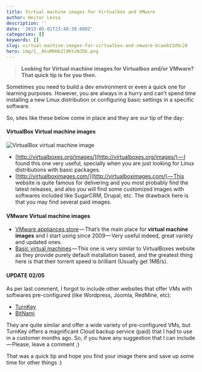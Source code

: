 ```yaml
---
title: Virtual machine images for Virtualbox and VMware
author: Heitor Lessa
description: ''
date: '2013-05-01T23:48:39.000Z'
categories: []
keywords: []
slug: virtual-machine-images-for-virtualbox-and-vmware-bcae033d9c28
hero: img/1__0kuM0Hb2l0KtxNJDb.png
---
```


> **Looking for Virtual machine images for Virtualbox and/or VMware? That quick tip is for you then.**

Sometimes you need to build a dev environment or even a quick one for learning purposes. However, you are always in a hurry and can’t spend time installing a new Linux distribution or configuring basic settings in a specific software.

So, sites like these below come in place and they are our tip of the day:

#### VirtualBox Virtual machine images

![VirtualBox virtual machine image](img/1__0kuM0Hb2l0KtxNJDb.png)

* [http://virtualboxes.org/images/](http://virtualboxes.org/images/) — I found this one very useful, specially when you are just looking for Linux distributions with basic packages.
* [http://virtualboximages.com/](http://virtualboximages.com/) — This website is quite famous for delivering and you most probably find the latest releases, and also you will find some customized images with softwares included like SugarCRM, Drupal, etc. The drawback here is that you may find several paid images.

#### VMware Virtual machine images

* [VMware appliances store](https://solutionexchange.vmware.com/store/category_groups/19) — That’s the main place for **virtual machine images** and I start using since 2009 — Very useful indeed, great variety and updated ones.
* [Basic virtual machines](http://www.thoughtpolice.co.uk/vmware/) — This one is very similar to VirtualBoxes website as they provide purely default installation based, and the greatest thing here is that their torrent speed is brilliant (Usually get 1MB/s).

#### UPDATE 02/05

As per last comment, I forgot to include other websites that offer VMs with softwares pre-configured (like Wordpress, Joomla, RedMine, etc):

* [TurnKey](http://www.turnkeylinux.org/)
* [BitNami](http://bitnami.com/)

They are quite similar and offer a wide variety of pre-configured VMs, but TurnKey offers a magnificant Cloud backup service (paid) that I had to use in a customer months ago. So, if you have any suggestion that I can include — Please, leave a comment ;)

That was a quick tip and hope you find your image there and save up some time for other things :)